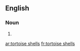 
==English==

===Noun===
{{head|en|plural}}

# {{plural of|tortoise shell|lang=en|nocat=1}}

[[ar:tortoise shells]]
[[fr:tortoise shells]]